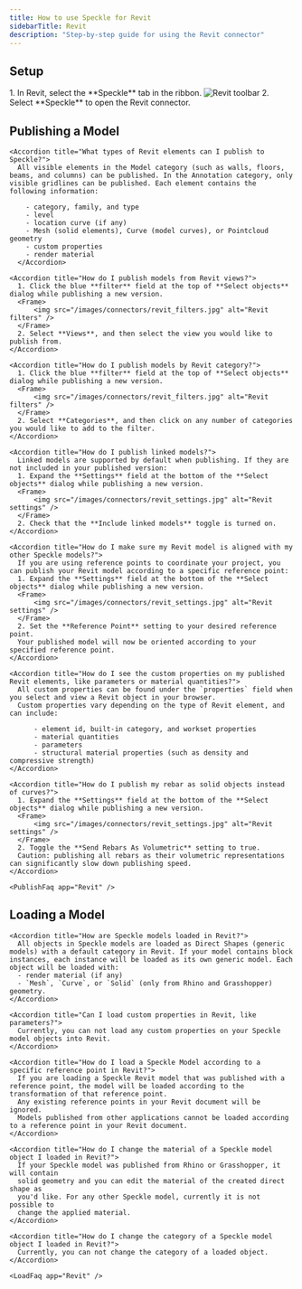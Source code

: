 ```yaml
---
title: How to use Speckle for Revit
sidebarTitle: Revit
description: "Step-by-step guide for using the Revit connector"
---
```



<Versions
  app="Revit"
  versions="2022, 2023, 2024, 2025 & 🆕2026"
  os="Windows"
/>

## Setup

<Steps>
    <Setup app="Revit" />
    <Step title="Open the Revit connector">
        1. In Revit, select the **Speckle** tab in the ribbon.
        <Frame>
        <img src="/images/connectors/revit_toolbar.jpg" alt="Revit toolbar" />
        </Frame>
        2. Select **Speckle** to open the Revit connector.
        <Login app="Revit" />
    </Step>
</Steps>

<AccordionGroup>
    <SetupFaq app="Revit" />
</AccordionGroup>

## Publishing a Model

<Publish app="Revit" />

<AccordionGroup>

    <Accordion title="What types of Revit elements can I publish to Speckle?">
      All visible elements in the Model category (such as walls, floors, beams, and columns) can be published. In the Annotation category, only visible gridlines can be published. Each element contains the following information:

        - category, family, and type
        - level
        - location curve (if any)
        - Mesh (solid elements), Curve (model curves), or Pointcloud geometry
        - custom properties
        - render material
      </Accordion>

    <Accordion title="How do I publish models from Revit views?">
      1. Click the blue **filter** field at the top of **Select objects** dialog while publishing a new version.
      <Frame>
          <img src="/images/connectors/revit_filters.jpg" alt="Revit filters" />
      </Frame>
      2. Select **Views**, and then select the view you would like to publish from.
    </Accordion>

    <Accordion title="How do I publish models by Revit category?">
      1. Click the blue **filter** field at the top of **Select objects** dialog while publishing a new version.
      <Frame>
          <img src="/images/connectors/revit_filters.jpg" alt="Revit filters" />
      </Frame>
      2. Select **Categories**, and then click on any number of categories you would like to add to the filter.
    </Accordion>

    <Accordion title="How do I publish linked models?">
      Linked models are supported by default when publishing. If they are not included in your published version:
      1. Expand the **Settings** field at the bottom of the **Select objects** dialog while publishing a new version.
      <Frame>
          <img src="/images/connectors/revit_settings.jpg" alt="Revit settings" />
      </Frame>
      2. Check that the **Include linked models** toggle is turned on.
    </Accordion>

    <Accordion title="How do I make sure my Revit model is aligned with my other Speckle models?">
      If you are using reference points to coordinate your project, you can publish your Revit model according to a specific reference point:
      1. Expand the **Settings** field at the bottom of the **Select objects** dialog while publishing a new version.
      <Frame>
          <img src="/images/connectors/revit_settings.jpg" alt="Revit settings" />
      </Frame>
      2. Set the **Reference Point** setting to your desired reference point.
      Your published model will now be oriented according to your specified reference point.
    </Accordion>

    <Accordion title="How do I see the custom properties on my published Revit elements, like parameters or material quantities?">
      All custom properties can be found under the `properties` field when you select and view a Revit object in your browser.
      Custom properties vary depending on the type of Revit element, and can include:

          - element id, built-in category, and workset properties
          - material quantities
          - parameters
          - structural material properties (such as density and compressive strength)
    </Accordion>

    <Accordion title="How do I publish my rebar as solid objects instead of curves?">
      1. Expand the **Settings** field at the bottom of the **Select objects** dialog while publishing a new version.
      <Frame>
          <img src="/images/connectors/revit_settings.jpg" alt="Revit settings" />
      </Frame>
      2. Toggle the **Send Rebars As Volumetric** setting to true.
      Caution: publishing all rebars as their volumetric representations can significantly slow down publishing speed. 
    </Accordion>

    <PublishFaq app="Revit" />

</AccordionGroup>    

## Loading a Model

<Load app="Revit" />

<AccordionGroup>

    <Accordion title="How are Speckle models loaded in Revit?">
      All objects in Speckle models are loaded as Direct Shapes (generic models) with a default category in Revit. If your model contains block instances, each instance will be loaded as its own generic model. Each object will be loaded with:
      - render material (if any)
      - `Mesh`, `Curve`, or `Solid` (only from Rhino and Grasshopper) geometry.
    </Accordion>

    <Accordion title="Can I load custom properties in Revit, like parameters?">
      Currently, you can not load any custom properties on your Speckle model objects into Revit.
    </Accordion>

    <Accordion title="How do I load a Speckle Model according to a specific reference point in Revit?">
      If you are loading a Speckle Revit model that was published with a reference point, the model will be loaded according to the transformation of that reference point. 
      Any existing reference points in your Revit document will be ignored. 
      Models published from other applications cannot be loaded according to a reference point in your Revit document.
    </Accordion>

    <Accordion title="How do I change the material of a Speckle model object I loaded in Revit?">
      If your Speckle model was published from Rhino or Grasshopper, it will contain
      solid geometry and you can edit the material of the created direct shape as
      you'd like. For any other Speckle model, currently it is not possible to
      change the applied material.
    </Accordion>

    <Accordion title="How do I change the category of a Speckle model object I loaded in Revit?">
      Currently, you can not change the category of a loaded object.
    </Accordion>

    <LoadFaq app="Revit" />

</AccordionGroup>

<LearnMore />
